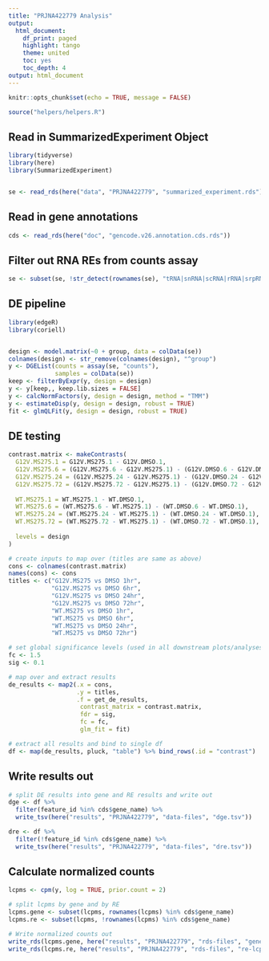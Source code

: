 ```yaml
---
title: "PRJNA422779 Analysis"
output:
  html_document:
    df_print: paged
    highlight: tango
    theme: united
    toc: yes
    toc_depth: 4
output: html_document
---
```


```r
knitr::opts_chunk$set(echo = TRUE, message = FALSE)

source("helpers/helpers.R")
```

## Read in SummarizedExperiment Object

```r
library(tidyverse)
library(here)
library(SummarizedExperiment)


se <- read_rds(here("data", "PRJNA422779", "summarized_experiment.rds"))
```

## Read in gene annotations

```r
cds <- read_rds(here("doc", "gencode.v26.annotation.cds.rds"))
```

## Filter out RNA REs from counts assay

```r
se <- subset(se, !str_detect(rownames(se), "tRNA|snRNA|scRNA|rRNA|srpRNA|Simple_repeat|Low_complexity"))
```

## DE pipeline

```r
library(edgeR)
library(coriell)


design <- model.matrix(~0 + group, data = colData(se))
colnames(design) <- str_remove(colnames(design), "^group")
y <- DGEList(counts = assay(se, "counts"),
             samples = colData(se))
keep <- filterByExpr(y, design = design)
y <- y[keep,, keep.lib.sizes = FALSE]
y <- calcNormFactors(y, design = design, method = "TMM")
y <- estimateDisp(y, design = design, robust = TRUE)
fit <- glmQLFit(y, design = design, robust = TRUE)
```

## DE testing

```r
contrast.matrix <- makeContrasts(
  G12V.MS275.1 = G12V.MS275.1 - G12V.DMSO.1,
  G12V.MS275.6 = (G12V.MS275.6 - G12V.MS275.1) - (G12V.DMSO.6 - G12V.DMSO.1),
  G12V.MS275.24 = (G12V.MS275.24 - G12V.MS275.1) - (G12V.DMSO.24 - G12V.DMSO.1),
  G12V.MS275.72 = (G12V.MS275.72 - G12V.MS275.1) - (G12V.DMSO.72 - G12V.DMSO.1),
  
  WT.MS275.1 = WT.MS275.1 - WT.DMSO.1,
  WT.MS275.6 = (WT.MS275.6 - WT.MS275.1) - (WT.DMSO.6 - WT.DMSO.1),
  WT.MS275.24 = (WT.MS275.24 - WT.MS275.1) - (WT.DMSO.24 - WT.DMSO.1),
  WT.MS275.72 = (WT.MS275.72 - WT.MS275.1) - (WT.DMSO.72 - WT.DMSO.1),
  
  levels = design
)

# create inputs to map over (titles are same as above)
cons <- colnames(contrast.matrix)
names(cons) <- cons
titles <- c("G12V.MS275 vs DMSO 1hr", 
            "G12V.MS275 vs DMSO 6hr", 
            "G12V.MS275 vs DMSO 24hr", 
            "G12V.MS275 vs DMSO 72hr", 
            "WT.MS275 vs DMSO 1hr", 
            "WT.MS275 vs DMSO 6hr", 
            "WT.MS275 vs DMSO 24hr", 
            "WT.MS275 vs DMSO 72hr")

# set global significance levels (used in all downstream plots/analyses)
fc <- 1.5
sig <- 0.1

# map over and extract results
de_results <- map2(.x = cons, 
                   .y = titles, 
                   .f = get_de_results, 
                    contrast_matrix = contrast.matrix,
                    fdr = sig,
                    fc = fc,
                    glm_fit = fit)

# extract all results and bind to single df
df <- map(de_results, pluck, "table") %>% bind_rows(.id = "contrast")
```

## Write results out

```r
# split DE results into gene and RE results and write out
dge <- df %>% 
  filter(feature_id %in% cds$gene_name) %>% 
  write_tsv(here("results", "PRJNA422779", "data-files", "dge.tsv"))

dre <- df %>% 
  filter(!feature_id %in% cds$gene_name) %>% 
  write_tsv(here("results", "PRJNA422779", "data-files", "dre.tsv"))
```

## Calculate normalized counts

```r
lcpms <- cpm(y, log = TRUE, prior.count = 2)

# split lcpms by gene and by RE
lcpms.gene <- subset(lcpms, rownames(lcpms) %in% cds$gene_name)
lcpms.re <- subset(lcpms, !rownames(lcpms) %in% cds$gene_name)

# Write normalized counts out
write_rds(lcpms.gene, here("results", "PRJNA422779", "rds-files", "gene-lcpms.rds"))
write_rds(lcpms.re, here("results", "PRJNA422779", "rds-files", "re-lcpms.rds"))
```

